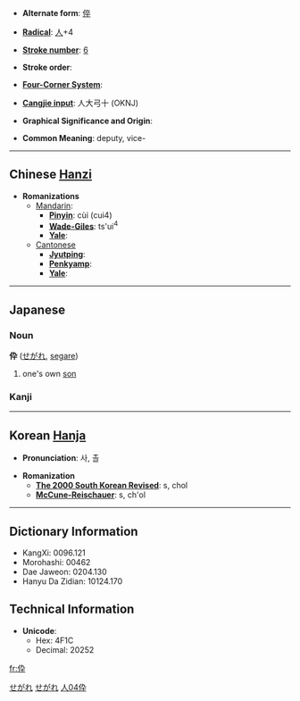 * '''Alternate form''': [[倅]]

* '''[[Wiktionary:Chinese radical index| Radical]]''': [[Wiktionary:Chinese radical index 人|人]]+4

* '''[[Wiktionary:Chinese total strokes index|Stroke number]]''': [[Wiktionary:Chinese total strokes index 6|6]]

* '''Stroke order''': 

* '''[[Wiktionary:Chinese four corner index|Four-Corner System]]''': 

* '''[[Wiktionary:Chinese Cangjie index|Cangjie input]]''': 人大弓十 (OKNJ)

* '''Graphical Significance and Origin''': 

* '''Common Meaning''': deputy, vice-

----

== Chinese [[Hanzi]] ==

* '''Romanizations'''
** [[Mandarin]]:
*** '''[[Pinyin]]''': cùi (cui4)
*** '''[[Wade-Giles]]''': ts'ui<sup>4</sup>
*** '''[[Yale]]''': 
**[[Cantonese]]
***'''[[Jyutping]]''':
***'''[[Penkyamp]]''': 
***'''[[Yale]]''': 


----

== Japanese ==
[[Category:Japanese language|せがれ]]
===Noun===
[[Category:Japanese nouns|せがれ]]
'''伜''' ([[せがれ]], [[segare]])
# one's own [[son]]


===Kanji===
{{kanji|[[さい]] ([[sai]]), [[そつ]] ([[sotsu]])|[[せがれ]] ([[segare]])}} 


----

== Korean [[Hanja]] ==

* '''Pronunciation''': 사, 촐

* '''Romanization'''
** '''[[The 2000 South Korean Revised Romanization|The 2000 South Korean Revised]]''': s, chol
** '''[[McCune-Reischauer]]''': s, ch'ol

----

== Dictionary Information ==

* KangXi: 0096.121
* Morohashi: 00462
* Dae Jaweon: 0204.130
* Hanyu Da Zidian: 10124.170

== Technical Information ==

* '''Unicode''':
** Hex: 4F1C
** Decimal: 20252

[[Category:Japanese kanji|人04伜]]

[[fr:伜]]